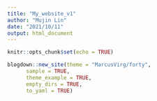 ```yaml
---
title: "My_website_v1"
author: "Mujin Lin"
date: "2021/10/11"
output: html_document
---
```


```r
knitr::opts_chunk$set(echo = TRUE)
```

```r

blogdown::new_site(theme = "MarcusVirg/forty", 
      sample = TRUE, 
      theme_example = TRUE,            
      empty_dirs = TRUE,            
      to_yaml = TRUE)
```
